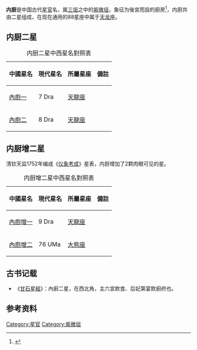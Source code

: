 '''内厨'''是中国古代[[星官|星官]]名，属[[三垣|三垣]]之中的[[紫微垣|紫微垣]]，象征为後宮而設的廚房<ref>{{Cite web |url=http://aeea.nmns.edu.tw/2006/0606/ap060611.html |title=紫微右垣 |accessdate=2011-02-16 |archive-date=2011-05-22 |archive-url=https://web.archive.org/web/20110522121054/http://aeea.nmns.edu.tw/2006/0606/ap060611.html |dead-url=no }}</ref>，内厨共由二星组成，在现在通用的88星座中属于[[天龙座|天龙座]]。

==内厨二星==
{| class="wikitable"  align="center" style="text-align:center; width:100%"
|+内厨二星中西星名對照表
|-
! 中國星名 !! 現代星名 !! 所屬星座 !! 備註
|-
| [[內廚一|內廚一]] || 7 Dra || [[天龍座|天龍座]] || 
|-
| [[內廚二|內廚二]] || 8 Dra || [[天龍座|天龍座]] ||  
|}
==内厨增二星==
清钦天监1752年编成《[[仪象考成|仪象考成]]》星表，内厨增加了2颗肉眼可见的星。
{| class="wikitable"  align="center" style="text-align:center; width:100%"
|+内厨增二星中西星名對照表
|-
! 中國星名 !! 現代星名 !! 所屬星座 !! 備註
|-
| [[內廚增一|內廚增一]] || 9 Dra || [[天龍座|天龍座]] || 
|-
| [[內廚增二|內廚增二]] || 76 UMa || [[大熊座|大熊座]] ||  
|}

==古书记载==
* 《[[甘石星經|甘石星經]]》：內廚二星，在西北角，主六宮飲食、后妃第宴飲廚府也。

==参考资料==
{{reflist}}

{{三垣}}

[[Category:星官|Category:星官]]
[[Category:紫微垣|Category:紫微垣]]